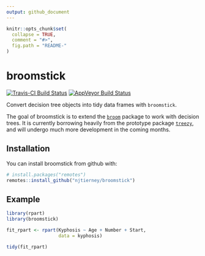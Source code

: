 ```yaml
---
output: github_document
---
```


<!-- README.md is generated from README.Rmd. Please edit that file -->

```r
knitr::opts_chunk$set(
  collapse = TRUE,
  comment = "#>",
  fig.path = "README-"
)
```

# broomstick

[![Travis-CI Build Status](https://travis-ci.org/njtierney/broomstick.svg?branch=master)](https://travis-ci.org/njtierney/broomstick)
[![AppVeyor Build Status](https://ci.appveyor.com/api/projects/status/github/njtierney/broomstick?branch=master&svg=true)](https://ci.appveyor.com/project/njtierney/broomstick)

Convert decision tree objects into tidy data frames with `broomstick`.

The goal of broomstick is to extend the [`broom`](https://github.com/tidyverse/broom) package to work with decision trees. It is currently borrowing heavily from the prototype package [`treezy`](https://github.com/njtierney/treezy), and will undergo much more development in the coming months.

## Installation

You can install broomstick from github with:

```r
# install.packages("remotes")
remotes::install_github("njtierney/broomstick")
```

## Example

```r
library(rpart)
library(broomstick)

fit_rpart <- rpart(Kyphosis ~ Age + Number + Start, 
                   data = kyphosis)

tidy(fit_rpart)
```

